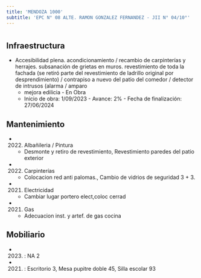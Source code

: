 ```yaml
---
title: 'MENDOZA 1000'
subtitle: 'EPC N° 08 ALTE. RAMON GONZALEZ FERNANDEZ - JII N° 04/10°'
---
```


#
## Infraestructura

* Accesibilidad plena. acondicionamiento / recambio de carpinterías y herrajes. subsanación de grietas en muros. revestimiento de toda la fachada (se retiró parte del revestimiento de ladrillo original por desprendimiento) / contrapiso a nuevo del patio del comedor / detector de intrusos (alarma / amparo 
    + mejora edilicia - En Obra 
    + Inicio de obra: 1/09/2023 - Avance: 2% - Fecha de finalización: 27/06/2024 






## Mantenimiento

*  (2022) Albañileria / Pintura 
    + Desmonte y retiro de revestimiento, Revestimiento paredes del patio exterior

*  (2022) Carpinterías 
    + Colocacion red anti palomas., Cambio de vidrios de seguridad 3 + 3.

*  (2021) Electricidad 
    + Cambiar lugar portero elect,coloc cerrad

*  (2021) Gas 
    + Adecuacion inst. y artef. de gas cocina





## Mobiliario

*  (2023) : NA 2 

*  (2021) : Escritorio 3, Mesa pupitre doble 45, Silla escolar 93 



